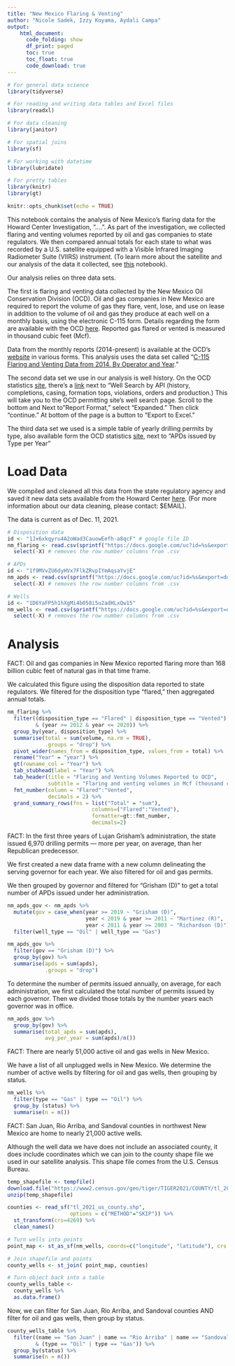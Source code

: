 ```yaml
---
title: "New Mexico Flaring & Venting"
author: "Nicole Sadek, Izzy Koyama, Aydali Campa"
output:
    html_document:
      code_folding: show
      df_print: paged
      toc: true
      toc_float: true
      code_download: true
---
```



```r

# For general data science
library(tidyverse)

# For reading and writing data tables and Excel files
library(readxl)

# For data cleaning
library(janitor)

# For spatial joins
library(sf)

# For working with datetime
library(lubridate)

# For pretty tables
library(knitr)
library(gt)

knitr::opts_chunk$set(echo = TRUE)

```


This notebook contains the analysis of New Mexico's flaring data for the Howard Center Investigation, "....". As part of the investigation, we collected flaring and venting volumes reported by oil and gas companies to state regulators. We then compared annual totals for each state to what was recorded by a U.S. satellite equipped with a Visible Infrared Imaging Radiometer Suite (VIIRS) instrument. (To learn more about the satellite and our analysis of the data it collected, see [this](....) notebook). 

Our analysis relies on three data sets. 

The first is flaring and venting data collected by the New Mexico Oil Conservation Division (OCD). Oil and gas companies in New Mexico are required to report the volume of gas they flare, vent, lose, and use on lease in addition to the volume of oil and gas they produce at each well on a monthly basis, using the electronic C-115 form. Details regarding the form are available with the OCD [here](https://www.emnrd.nm.gov/ocd/wp-content/uploads/sites/6/C115_Instructions2019.pdf). Reported gas flared or vented is measured in thousand cubic feet (Mcf).

Data from the monthly reports (2014-present) is available at the OCD's [website](https://www.emnrd.nm.gov/ocd/ocd-data/statistics/) in various forms. This analysis uses the data set called "[C-115 Flaring and Venting Data from 2014. By Operator and Year](https://www.emnrd.nm.gov/wp-content/uploads/Copy-of-C-115-Non-Transported-Product-Disposition-By-Operator-VF-Gas-2021-0609.xlsx)."

The second data set we use in our analysis is well history. On the OCD statistics [site](https://www.emnrd.nm.gov/ocd/ocd-data/statistics/), there's a [link](https://wwwapps.emnrd.state.nm.us/ocd/ocdpermitting/Data/Wells.aspx) next to "Well Search by API (history, completions, casing, formation tops, violations, orders and production.) This will take you to the OCD permitting site's well search page. Scroll to the bottom and Next to "Report Format," select "Expanded." Then click "continue." At bottom of the page is a button to "Export to Excel."

The third data set we used is a simple table of yearly drilling permits by type, also available form the OCD statistics [site](https://www.emnrd.nm.gov/ocd/ocd-data/statistics/), next to "APDs issued by Type per Year" 

# Load Data

We compiled and cleaned all this data from the state regulatory agency and saved it new data sets available from the Howard Center [here](). (For more information about our data cleaning, please contact: $EMAIL). 

The data is current as of Dec. 11, 2021.

```r

# Disposition data
id <- "1Jx6xkqyru4A2oWad3CauowEefh-a8qcF" # google file ID
nm_flaring <- read.csv(sprintf("https://docs.google.com/uc?id=%s&export=download", id)) %>%
  select(-X) # removes the row number columns from .csv

# APDs
id <- "1f9MVvZU6dyHVx7FlkZRvpIYmAqsaYvjE"
nm_apds <- read.csv(sprintf("https://docs.google.com/uc?id=%s&export=download", id)) %>%
  select(-X) # removes the row number columns from .csv

# Wells
id <- "1D6YaFP5h1hXgMi4b058i5u2adHLxQw15"
nm_wells <- read.csv(sprintf("https://docs.google.com/uc?id=%s&export=download", id)) %>%
  select(-X) # removes the row number columns from .csv

```

# Analysis

FACT: Oil and gas companies in New Mexico reported flaring more than 168 billion cubic feet of natural gas in that time frame.

We calculated this figure using the disposition data reported to state regulators. We filtered for the disposition type "flared," then aggregated annual totals.  

```r

nm_flaring %>%
  filter((disposition_type == "Flared" | disposition_type == "Vented")
         & (year >= 2012 & year <= 2020)) %>%
  group_by(year, disposition_type) %>%
  summarise(total = sum(volume, na.rm = TRUE),
            .groups = "drop") %>%
  pivot_wider(names_from = disposition_type, values_from = total) %>%
  rename("Year" = "year") %>%
  gt(rowname_col = "Year") %>%
  tab_stubhead(label = "Year") %>%
  tab_header(title = "Flaring and Venting Volumes Reported to OCD",
             subtitle = "Flaring and venting volumes in Mcf (thousand cubic feet)") %>%
  fmt_number(column = "Flared":"Vented",
             decimals = 2) %>%
  grand_summary_rows(fns = list("Total" = "sum"), 
                           columns=("Flared":"Vented"), 
                           formatter=gt::fmt_number, 
                           decimals=2)


```

FACT: In the first three years of Lujan Grisham’s administration, the state issued 6,970 drilling permits — more per year, on average, than her Republican predecessor. 

We first created a new data frame with a new column delineating the serving governor for each year. We also filtered for oil and gas permits. 

We then grouped by governor and filtered for "Grisham (D)" to get a total number of APDs issued under her administration. 

```r

nm_apds_gov <- nm_apds %>%
  mutate(gov = case_when(year >= 2019 ~ "Grisham (D)",
                         year < 2019 & year >= 2011 ~ "Martinez (R)",
                         year < 2011 & year >= 2003 ~ "Richardson (D)")) %>%
  filter(well_type == "Oil" | well_type == "Gas")

nm_apds_gov %>%
  filter(gov == "Grisham (D)") %>%
  group_by(gov) %>%
  summarise(apds = sum(apds),
            .groups = "drop")

```

To determine the number of permits issued annually, on average, for each administration, we first calculated the total number of permits issued by each governor. Then we divided those totals by the number years each governor was in office. 

```r

nm_apds_gov %>%
  group_by(gov) %>%
  summarise(total_apds = sum(apds),
            avg_per_year = sum(apds)/n())

```

FACT: There are nearly 51,000 active oil and gas wells in New Mexico. 

We have a list of all unplugged wells in New Mexico. We determine the number of active wells by filtering for oil and gas wells, then grouping by  status. 

```r

nm_wells %>%
  filter(type == "Gas" | type == "Oil") %>%
  group_by (status) %>%
  summarise(n = n())

```

FACT: San Juan, Rio Arriba, and Sandoval counties in northwest New Mexico are home to nearly 21,000 active wells. 

Although the well data we have does not include an associated county, it does include coordinates which we can join to the county shape file we used in our satellite analysis. This shape file comes from the U.S. Census Bureau.  

```r

temp_shapefile <- tempfile()
download.file("https://www2.census.gov/geo/tiger/TIGER2021/COUNTY/tl_2021_us_county.zip", temp_shapefile)
unzip(temp_shapefile)

counties <- read_sf("tl_2021_us_county.shp", 
                    options = c("METHOD"="SKIP")) %>%  
  st_transform(crs=4269) %>%
  clean_names()

# Turn wells into points
point_map <- st_as_sf(nm_wells, coords=c("longitude", "latitude"), crs = 4269)

# Join shapefile and points
county_wells <- st_join( point_map, counties)

# Turn object back into a table
county_wells_table <- 
  county_wells %>%
  as.data.frame()

```

Now, we can filter for San Juan, Rio Arriba, and Sandoval counties AND filter for oil and gas wells, then group by status. 

``` r


county_wells_table %>%
  filter((name == "San Juan" | name == "Rio Arriba" | name == "Sandoval") 
         & (type == "Oil" | type == "Gas")) %>%
  group_by(status) %>%
  summarise(n = n())

```